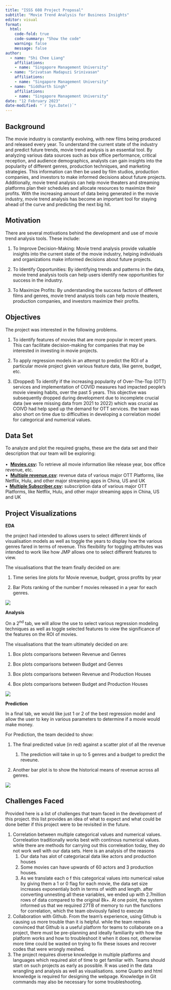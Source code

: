 ```yaml
---
title: "ISSS 608 Project Proposal"
subtitle: "Movie Trend Analysis for Business Insights"
editor: visual
format:
  html:
    code-fold: true
    code-summary: "Show the code"
    warning: false
    message: false
author:
  - name: "Shi Chee Liang"
    affiliations:
    - name: "Singapore Management University"
  - name: "Srivatsan Madapuzi Srinivasan"
    affiliations:
    - name: "Singapore Management University"
  - name: "Siddharth Singh"
    affiliations:
    - name: "Singapore Management University"
date: "12 February 2023"
date-modified: "`r Sys.Date()`"
---
```


## **Background**

The movie industry is constantly evolving, with new films being produced and released every year. To understand the current state of the industry and predict future trends, movie trend analysis is an essential tool. By analyzing various data sources such as box office performance, critical reception, and audience demographics, analysts can gain insights into the popularity of different genres, production techniques, and marketing strategies. This information can then be used by film studios, production companies, and investors to make informed decisions about future projects. Additionally, movie trend analysis can help movie theaters and streaming platforms plan their schedules and allocate resources to maximize their profits. With the increasing amount of data being generated in the movie industry, movie trend analysis has become an important tool for staying ahead of the curve and predicting the next big hit.

## **Motivation**

There are several motivations behind the development and use of movie trend analysis tools. These include:

1.  To Improve Decision-Making: Movie trend analysis provide valuable insights into the current state of the movie industry, helping individuals and organizations make informed decisions about future projects.

2.  To Identify Opportunities: By identifying trends and patterns in the data, movie trend analysis tools can help users identify new opportunities for success in the industry.

3.  To Maximize Profits: By understanding the success factors of different films and genres, movie trend analysis tools can help movie theaters, production companies, and investors maximize their profits.

## **Objectives**

The project was interested in the following problems.

1.  To identify features of movies that are more popular in recent years. This can facilitate decision-making for companies that may be interested in investing in movie projects.

2.  To apply regression models in an attempt to predict the ROI of a particular movie project given various feature data, like genre, budget, etc.

3.  (Dropped) To identify if the increasing popularity of Over-The-Top (OTT) services and implementation of COVID measures had impacted people's movie viewing habits, over the past 5 years. This objective was subsequently dropped during development due to incomplete crucial data (we were missing data from 2021 to 2022) which was crucial as COIVD had help sped up the demand for OTT services. the team was also short on time due to difficulties in developing a correlation model for categorical and numerical values.

## **Data Set**

To analyze and plot the required graphs, these are the data set and their description that our team will be exploring:\
\
•  [**Movies.csv**](https://www.kaggle.com/datasets/akshaypawar7/millions-of-movies)**:** To retrieve all movie information like release year, box office revenue, etc.\
•  [**Multiple revenue.csv**](https://www.kaggle.com/datasets/akshaypawar7/millions-of-movies): revenue data of various major OTT Platforms, like Netflix, Hulu, and other major streaming apps in China, US and UK\
**•  [Multiple Subscriber.csv](https://www.kaggle.com/datasets/akshaypawar7/millions-of-movies):** subscription data of various major OTT Platforms, like Netflix, Hulu, and other major streaming apps in China, US and UK

## **Project Visualizations**

**EDA**

the project had intended to allows users to select different kinds of visualisation models as well as toggle the years to display how the various genres fared in terms of revenue. This flexibility for toggling attributes was intended to work like how JMP allows one to select different features to view.

The visualisations that the team finally decided on are:

1.  Time series line plots for Movie revenue, budget, gross profits by year

2.  Bar Plots ranking of the number f movies released in a year for each genres.

![](images/image-1727258532.png)

**Analysis**

On a 2^nd^ tab, we will allow the use to select various regression modeling techniques as well as toggle selected features to view the significance of the features on the ROI of movies.

The visualisations that the team ultimately decided on are:

1.  Box plots comparisons between Revenue and Genres

2.  Box plots comparisons between Budget and Genres

3.  Box plots comparisons between Revenue and Production Houses

4.  Box plots comparisons between Budget and Production Houses

![](images/image-407610073.png)

**Prediction**

In a final tab, we would like just 1 or 2 of the best regression model and allow the user to key in various parameters to determine if a movie would make money.

For Prediction, the team decided to show:

1.  The final predicted value (in red) against a scatter plot of all the revenue

    1.  The prediction will take in up to 5 genres and a budget to predict the reveune.

2.  Another bar plot is to show the historical means of revenue across all genres.

![](images/image-713648296.png)

## Challenges Faced

Provided here is a list of challenges that team faced in the development of this project. this list provides an idea of what to expect and what could be done better if this project were to be revisited in the future.

1.  Correlation between multiple categorical values and numerical values. Correleation traditionally works best with continous numerical values. while there are methods for carrying out this correleation today, they do not work well with our data sets. Here is an analysis of the reasons
    1.  Our data has alot of categoriacal data like actors and production houses
    2.  Some movies can have upwards of 60 actors and 3 production houses.
    3.  As we translate each o f this categorical values into numerical value by giving them a 1 or 0 flag for each movie, the data set size increases exponentialy both in terms of width and length. after converting unnesting all these variables, we ended up with 2.7million rows of data compared to the original 8k+. At one point, the system informed us that we required 27TB of memory to run the functions for correlation, which the team obviously failed to execute
2.  Collaboration with Github. From the team's experience, using Github is causing us more trouble than it is helpful. while the team remains convinced that Github is a useful platform for teams to collaborate on a project, there must be pre-planning and ideally familiarity with how the platform works and how to troubleshoot it when it does not, otherwise more time could be wasted on trying to fix these issues and recover codes that were wrongly meshed.
3.  The project requires diverse knowledge in multiple platforms and languages which required alot of time to get familiar with. Teams should start on such projects as early as possible. R was used in the data wrangling and analysis as well as visualisations. some Quarto and html knowledge is required for designing the webpage. Knowledge in Git commands may also be necessary for some troubleshooting.
